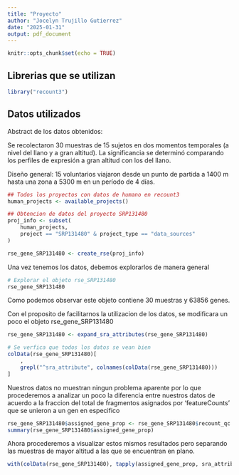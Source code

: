 ```yaml
---
title: "Proyecto"
author: "Jocelyn Trujillo Gutierrez"
date: "2025-01-31"
output: pdf_document
---
```


```r
knitr::opts_chunk$set(echo = TRUE)
```

## Librerias que se utilizan

```r
library("recount3") 
```

## Datos utilizados

Abstract de los datos obtenidos:

Se recolectaron 30 muestras de 15 sujetos en dos momentos temporales (a nivel del llano y a gran altitud). La significancia se determinó comparando los perfiles de expresión a gran altitud con los del llano.

Diseño general: 15 voluntarios viajaron desde un punto de partida a 1400 m hasta una zona a 5300 m en un período de 4 días.

```r
## Todos los proyectos con datos de humano en recount3
human_projects <- available_projects()

## Obtencion de datos del proyecto SRP131480
proj_info <- subset(
    human_projects,
    project == "SRP131480" & project_type == "data_sources"
)

rse_gene_SRP131480 <- create_rse(proj_info)
```
Una vez tenemos los datos, debemos explorarlos de manera general

```r
# Explorar el objeto rse_SRP131480
rse_gene_SRP131480
```

Como podemos observar este objeto contiene 30 muestras y 63856 genes.

Con el proposito de facilitarnos la utilizacion de los datos, se modificara un 
poco el objeto rse_gene_SRP131480

```r
rse_gene_SRP131480 <- expand_sra_attributes(rse_gene_SRP131480)

# Se verfica que todos los datos se vean bien
colData(rse_gene_SRP131480)[
    ,
    grepl("^sra_attribute", colnames(colData(rse_gene_SRP131480)))
]
```

Nuestros datos no muestran ningun problema aparente por lo que procederemos a 
analizar un poco la diferencia entre nuestros datos de acuerdo a la fraccion
del total de fragmentos asignados por 'featureCounts' que se unieron a un gen 
en especifico

```r
rse_gene_SRP131480$assigned_gene_prop <- rse_gene_SRP131480$recount_qc.gene_fc_count_all.assigned / rse_gene_SRP131480$recount_qc.gene_fc_count_all.total
summary(rse_gene_SRP131480$assigned_gene_prop)
```

Ahora procederemos a visualizar estos mismos resultados pero separando las muestras de mayor altitud a las que se encuentran en plano.

```r
with(colData(rse_gene_SRP131480), tapply(assigned_gene_prop, sra_attribute.altitude, summary))
```

